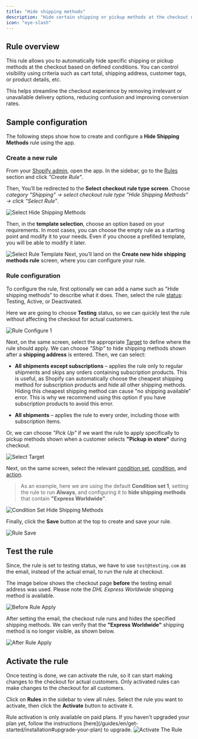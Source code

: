 ```yaml
---
title: "Hide shipping methods"
description: "Hide certain shipping or pickup methods at the checkout under given conditions."
icon: "eye-slash"
---
```


## Rule overview

This rule allows you to automatically hide specific shipping or pickup methods at the checkout based on defined conditions. You can control visibility using criteria such as cart total, shipping address, customer tags, or product details, etc.

This helps streamline the checkout experience by removing irrelevant or unavailable delivery options, reducing confusion and improving conversion rates.

## Sample configuration

The following steps show how to create and configure a **Hide Shipping Methods** rule using the app.

### Create a new rule

From your [Shopify admin](/guides/en/get-started/installation#go-to-the-app), open the app. In the sidebar, go to the [Rules](/guides/en/get-started/quickstart#create-a-sample-rule) section and click _"Create Rule"_.

Then, You’ll be redirected to the **Select checkout rule type screen**. Choose _category "Shipping" → select checkout rule type "Hide Shipping Methods" → click “Select Rule”_.

<img
  src="/images/essentials/shipping/select-hide-shipping-methods.webp"
  alt="Select Hide Shipping Methods"
/>

Then, in the **template selection**, choose an option based on your requirements. In most cases, you can choose the empty rule as a starting point and modify it to your needs. Even if you choose a prefilled template, you will be able to modify it later.

<img
  src="/images/essentials/shipping/select-rule-template-hide-shipping-methods.webp"
  alt="Select Rule Template"
/>
Next, you’ll land on the **Create new hide shipping methods rule** screen, where
you can configure your rule.

### Rule configuration

To configure the rule, first optionally we can add a name such as "Hide shipping methods" to describe what it does. Then, select the rule [status](/guides/en/get-started/concepts#status): Testing, Active, or Deactivated.

Here we are going to choose **Testing** status, so we can quickly test the rule without affecting the checkout for actual customers.

<img
  src="/images/essentials/shipping/rule-configure-1-hide-shipping-methods.webp"
  alt="Rule Configure 1"
/>

Next, on the same screen, select the appropriate [Target](/guides/en/get-started/concepts#target) to define where the rule should apply. We can choose _"Ship"_ to hide shipping methods shown after a **shipping address** is entered. Then, we can select:

- **All shipments except subscriptions** – applies the rule only to regular shipments and skips any orders containing subscription products. This is useful, as Shopify can automatically choose the cheapest shipping method for subscription products and hide all other shipping methods. Hiding this cheapest shipping method can cause "no shipping available" error. This is why we recommend using this option if you have subscription products to avoid this error.

- **All shipments** – applies the rule to every order, including those with subscription items.

Or, we can choose _"Pick Up"_ if we want the rule to apply specifically to pickup methods shown when a customer selects **"Pickup in store"** during checkout.

<img src="/images/essentials/shipping/select-target.webp" alt="Select Target" />

Next, on the same screen, select the relevant [condition set](/guides/en/get-started/concepts#condition-set), [condition](/guides/en/get-started/concepts#conditions-when), and [action](/guides/en/get-started/concepts#action-what).

> As an example, here we are using the default **Condition set 1**, setting the rule to run **Always**, and configuring it to **hide shipping methods** that contain **"Express Worldwide"**.

<img
  src="/images/essentials/shipping/condition-set-hide-shipping-methods.webp"
  alt="Condition Set Hide Shipping Methods"
/>

Finally, click the <b>Save</b> button at the top to create and save your rule.

<img src="/images/shared/save-rule.webp" alt="Rule Save" />

## Test the rule

Since, the rule is set to testing status, we have to use `test@testing.com` as the email, instead of the actual email, to run the rule at checkout.

<Warning>
  The image below shows the checkout page <b>before</b> the testing email
  address was used. Please note the <i>DHL Express Worldwide</i> shipping method
  is available.
</Warning>

<img
  src="/images/essentials/shipping/before-rule-apply-shipping-methods.webp"
  alt="Before Rule Apply"
/>

After setting the email, the checkout rule runs and hides the specified shipping methods. We can verify that the **"Express Worldwide"** shipping method is no longer visible, as shown below.

<img
  src="/images/essentials/shipping/after-rule-apply-hide-shipping-methods.webp"
  alt="After Rule Apply"
/>

## Activate the rule

Once testing is done, we can activate the rule, so it can start making changes to the checkout for actual customers. Only activated rules can make changes to the checkout for all customers.

Click on **Rules** in the sidebar to view all rules. Select the rule you want to activate, then click the **Activate** button to activate it.

<Warning>
  Rule activation is only available on paid plans. If you haven't upgraded your
  plan yet, follow the instructions
  [here](/guides/en/get-started/installation#upgrade-your-plan) to upgrade.
</Warning>
<img
  src="/images/essentials/shipping/activate-the-rule-hide-shipping-methods.webp"
  alt="Activate The Rule"
/>
